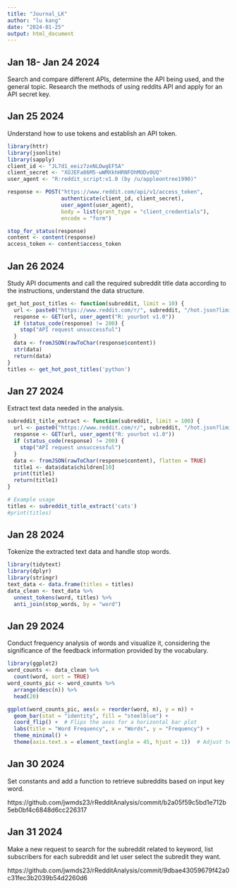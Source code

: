```yaml
---
title: "Journal_LK"
author: "lu kang"
date: "2024-01-25"
output: html_document
---
```


## Jan 18- Jan 24 2024

Search and compare different APIs, determine the API being used, and the general topic. Research the methods of using reddits API and apply for an API secret key.

## Jan 25 2024

Understand how to use tokens and establish an API token.

```r
library(httr)
library(jsonlite)
library(sapply)
client_id <- "JL7d1_eeiz7zeNLDwgEF5A"
client_secret <- "XUJEFa86M5-wWMXkhHRNFOhMODv0UQ"
user_agent <- "R:reddit_script:v1.0 (by /u/appleontree1990)"

response <- POST("https://www.reddit.com/api/v1/access_token",
                 authenticate(client_id, client_secret),
                 user_agent(user_agent),
                 body = list(grant_type = "client_credentials"),
                 encode = "form")

stop_for_status(response)
content <- content(response)
access_token <- content$access_token
```

## Jan 26 2024

Study API documents and call the required subreddit title data according to the instructions, understand the data structure.

```r
get_hot_post_titles <- function(subreddit, limit = 10) {
  url <- paste0("https://www.reddit.com/r/", subreddit, "/hot.json?limit=", limit)
  response <- GET(url, user_agent("R: yourbot v1.0"))
  if (status_code(response) != 200) {
    stop("API request unsuccessful")
  }
  data <- fromJSON(rawToChar(response$content))
  str(data)
  return(data)
}
titles <- get_hot_post_titles('python')
```

## Jan 27 2024

Extract text data needed in the analysis.
```r
subreddit_title_extract <- function(subreddit, limit = 100) {
  url <- paste0("https://www.reddit.com/r/", subreddit, "/hot.json?limit=", limit)
  response <- GET(url, user_agent("R: yourbot v1.0"))
  if (status_code(response) != 200) {
    stop("API request unsuccessful")
  }
  data <- fromJSON(rawToChar(response$content), flatten = TRUE)
  title1 <- data$data$children[10]
  print(title1)
  return(title1)
}

# Example usage
titles <- subreddit_title_extract('cats')
#print(titles)
```



## Jan 28 2024


Tokenize the extracted text data and handle stop words.

```r
library(tidytext)
library(dplyr)
library(stringr)
text_data <- data.frame(titles = titles)
data_clean <- text_data %>%
  unnest_tokens(word, titles) %>%
  anti_join(stop_words, by = "word")

```

## Jan 29 2024

Conduct frequency analysis of words and visualize it, considering the significance of the feedback information provided by the vocabulary.

```r
library(ggplot2)
word_counts <- data_clean %>%
  count(word, sort = TRUE)
word_counts_pic <- word_counts %>%
  arrange(desc(n)) %>%
  head(20)

ggplot(word_counts_pic, aes(x = reorder(word, n), y = n)) +
  geom_bar(stat = "identity", fill = "steelblue") +
  coord_flip() +  # Flips the axes for a horizontal bar plot
  labs(title = "Word Frequency", x = "Words", y = "Frequency") +
  theme_minimal() +
  theme(axis.text.x = element_text(angle = 45, hjust = 1))  # Adjust text angle for x-axis labels
```


## Jan 30 2024

Set constants and add a function to retrieve subreddits based on input key word.

https://github.com/jwmds23/rRedditAnalysis/commit/b2a05f59c5bd1e712b5eb0bf4c6848d6cc226317


## Jan 31 2024

Make a new request to search for the subreddit related to keyword, list subscribers for each subreddit and let user select the subredit they want.

https://github.com/jwmds23/rRedditAnalysis/commit/9dbae43059679f42a0c31fec3b2039b54d2260d6








